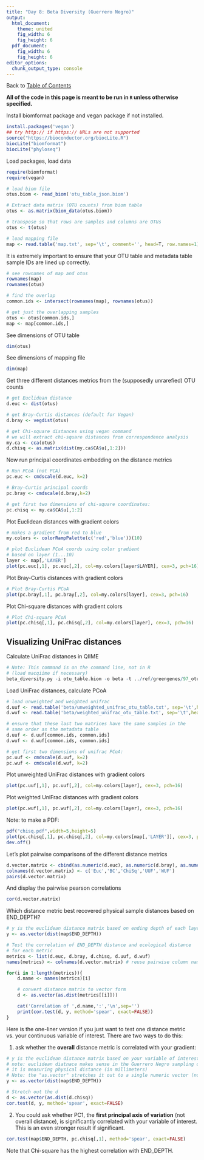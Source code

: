 ```yaml
---
title: "Day 8: Beta Diversity (Guerrero Negro)"
output:
  html_document:
    theme: united
    fig_width: 6
    fig_height: 6
  pdf_document:
    fig_width: 6
    fig_height: 6
editor_options: 
  chunk_output_type: console
---
```

Back to [Table of Contents](../../doc/index.html)  

**All of the code in this page is meant to be run in ```R``` unless otherwise specified.**

Install biomformat package and vegan package if not installed.

```r
install.packages('vegan')
## try http:// if https:// URLs are not supported
source("https://bioconductor.org/biocLite.R")
biocLite("biomformat")
biocLite("phyloseq")
```

Load packages, load data
```r
require(biomformat)
require(vegan)

# load biom file
otus.biom <- read_biom('otu_table_json.biom')

# Extract data matrix (OTU counts) from biom table
otus <- as.matrix(biom_data(otus.biom))

# transpose so that rows are samples and columns are OTUs
otus <- t(otus)

# load mapping file
map <- read.table('map.txt', sep='\t', comment='', head=T, row.names=1)
```

It is extremely important to ensure that your OTU table and metadata table sample IDs are lined up correctly.
```r
# see rownames of map and otus
rownames(map)
rownames(otus)

# find the overlap
common.ids <- intersect(rownames(map), rownames(otus))

# get just the overlapping samples
otus <- otus[common.ids,]
map <- map[common.ids,]
```

See dimensions of OTU table
```r
dim(otus)
```

See dimensions of mapping file
```r
dim(map)
```


Get three different distances metrics from the (supposedly unrarefied) OTU counts
```r

# get Euclidean distance
d.euc <- dist(otus)

# get Bray-Curtis distances (default for Vegan)
d.bray <- vegdist(otus)

# get Chi-square distances using vegan command
# we will extract chi-square distances from correspondence analysis
my.ca <- cca(otus)
d.chisq <- as.matrix(dist(my.ca$CA$u[,1:2]))

```

Now run principal coordinates embedding on the distance metrics
```r

# Run PCoA (not PCA)
pc.euc <- cmdscale(d.euc, k=2)

# Bray-Curtis principal coords
pc.bray <- cmdscale(d.bray,k=2)

# get first two dimensions of chi-square coordinates:
pc.chisq <- my.ca$CA$u[,1:2]
```

Plot Euclidean distances with gradient colors
```r
# makes a gradient from red to blue
my.colors <- colorRampPalette(c('red','blue'))(10)

# plot Euclidean PCoA coords using color gradient
# based on layer (1...10)
layer <- map[,'LAYER']
plot(pc.euc[,1], pc.euc[,2], col=my.colors[layer$LAYER], cex=3, pch=16)
```

Plot Bray-Curtis distances with gradient colors
```r

# Plot Bray-Curtis PCoA
plot(pc.bray[,1], pc.bray[,2], col=my.colors[layer], cex=3, pch=16)
```

Plot Chi-square distances with gradient colors
```r

# Plot Chi-square PCoA
plot(pc.chisq[,1], pc.chisq[,2], col=my.colors[layer], cex=3, pch=16)
```

## Visualizing UniFrac distances
Calculate UniFrac distances in QIIME  
```r
# Note: This command is on the command line, not in R
# (load macqiime if necessary)
beta_diversity.py -i otu_table.biom -o beta -t ../ref/greengenes/97_otus.tree
```


Load UniFrac distances, calculate PCoA
```r
# load unweighted and weighted unifrac
d.uuf <- read.table('beta/unweighted_unifrac_otu_table.txt', sep='\t',head=T,row=1, check=F)
d.wuf <- read.table('beta/weighted_unifrac_otu_table.txt', sep='\t',head=T,row=1, check=F)

# ensure that these last two matrices have the same samples in the 
# same order as the metadata table
d.uuf <- d.uuf[common.ids, common.ids]
d.wuf <- d.wuf[common.ids, common.ids]

# get first two dimensions of unifrac PCoA:
pc.uuf <- cmdscale(d.uuf, k=2)
pc.wuf <- cmdscale(d.wuf, k=2)
```

Plot unweighted UniFrac distances with gradient colors
```r

plot(pc.uuf[,1], pc.uuf[,2], col=my.colors[layer], cex=3, pch=16)
```

Plot weighted UniFrac distances with gradient colors
```r

plot(pc.wuf[,1], pc.wuf[,2], col=my.colors[layer], cex=3, pch=16)
```

Note: to make a PDF:
```r
pdf("chisq.pdf",width=5,height=5)
plot(pc.chisq[,1], pc.chisq[,2], col=my.colors[map[,'LAYER']], cex=3, pch=16)
dev.off()
```

Let's plot pairwise comparisons of the different distance metrics
```r
d.vector.matrix <- cbind(as.numeric(d.euc), as.numeric(d.bray), as.numeric(as.dist(d.chisq)), as.numeric(as.dist(as.matrix(d.uuf))), as.numeric(as.dist(as.matrix(d.wuf))))
colnames(d.vector.matrix) <- c('Euc','BC','ChiSq','UUF','WUF')
pairs(d.vector.matrix)
```

And display the pairwise pearson correlations
```r
cor(d.vector.matrix)
```

Which distance metric best recovered physical sample distances based on END_DEPTH?
```R

# y is the euclidean distance matrix based on ending depth of each layer
y <- as.vector(dist(map$END_DEPTH))

# Test the correlation of END_DEPTH distance and ecological distance
# for each metric
metrics <- list(d.euc, d.bray, d.chisq, d.uuf, d.wuf)
names(metrics) <- colnames(d.vector.matrix) # reuse pairwise column names

for(i in 1:length(metrics)){
    d.name <- names(metrics)[i]

    # convert distance matrix to vector form
    d <- as.vector(as.dist(metrics[[i]]))

    cat('Correlation of ',d.name,':','\n',sep='')
    print(cor.test(d, y, method='spear', exact=FALSE))
}
```


Here is the one-liner version if you just want to test one distance metric vs. your continuous variable of interest. There are two ways to do this:

1. ask whether the **overall** distance metric is correlated with your gradient:
```R

# y is the euclidean distance matrix based on your variable of interest (here depth)
# note: euclidean diatnace makes sense in the Guerrero Negro sampling depth because 
# it is measuring physical distance (in millimeters)
# Note: the "as.vector" stretches it out to a single numeric vector (no longer a matrix)
y <- as.vector(dist(map$END_DEPTH))

# Stretch out the d
d <- as.vector(as.dist(d.chisq))
cor.test(d, y, method='spear', exact=FALSE)
```

2. You could ask whether PC1, the **first principal axis of variation** (not overall distance), 
is significantly correlated with your variable of interest. This is an even stronger result if significant.
```R
cor.test(map$END_DEPTH, pc.chisq[,1], method='spear', exact=FALSE)
```

Note that Chi-square has the highest correlation with END_DEPTH.